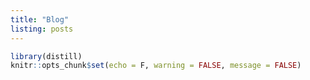 ```yaml
---
title: "Blog"
listing: posts
---
```


```r
library(distill)
knitr::opts_chunk$set(echo = F, warning = FALSE, message = FALSE)

```

